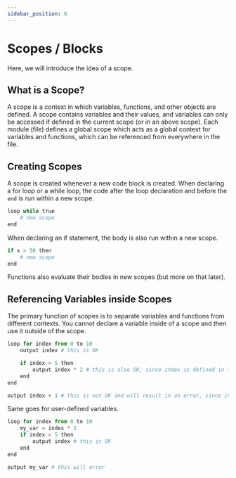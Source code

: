 ```yaml
---
sidebar_position: 6
---
```


# Scopes / Blocks

Here, we will introduce the idea of a scope.

## What is a Scope?

A scope is a context in which variables, functions, and other objects are defined. A scope contains variables and their values, and variables can only be accessed if defined
in the current scope (or in an above scope). Each module (file) defines a global scope which acts as a global context for variables and functions, which can be referenced
from everywhere in the file.

## Creating Scopes

A scope is created whenever a new code block is created. When declaring a for loop or a while loop, the code after the loop declaration and before the `end` is run within
a new scope.

```python
loop while true
    # new scope
end
```

When declaring an if statement, the body is also run within a new scope.

```python
if x > 50 then
    # new scope
end
```

Functions also evaluate their bodies in new scopes (but more on that later).

## Referencing Variables inside Scopes

The primary function of scopes is to separate variables and functions from different contexts. You cannot declare a variable inside of a scope and then use it outside of the scope.

```python
loop for index from 0 to 10
    output index # this is OK

    if index > 5 then
        output index * 2 # this is also OK, since index is defined in the parent scope
    end
end

output index + 1 # this is not OK and will result in an error, since index is defined in the loop scope
```

Same goes for user-defined variables.

```python
loop for index from 0 to 10
    my_var = index * 2
    if index > 5 then
        output index # this is OK
    end
end

output my_var # this will error
```
